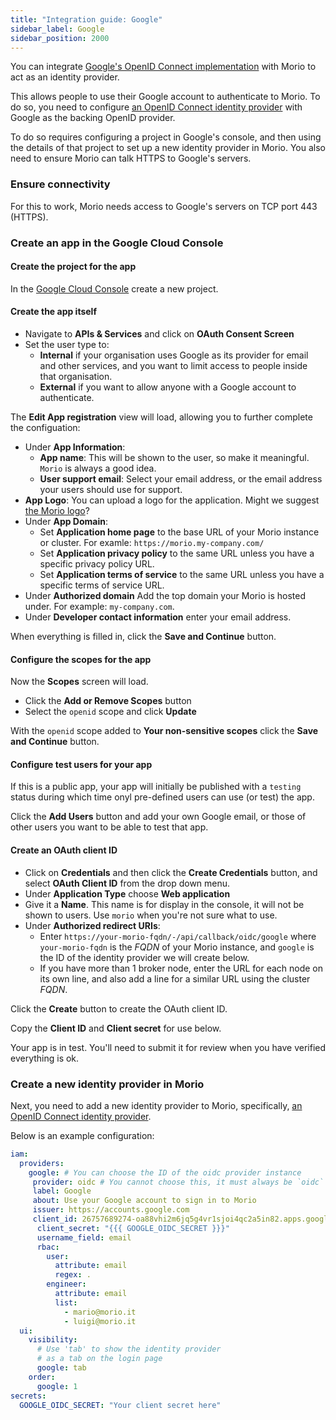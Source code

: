 ```yaml
---
title: "Integration guide: Google"
sidebar_label: Google
sidebar_position: 2000
---
```


You can integrate [Google's OpenID Connect
implementation](https://developers.google.com/identity/openid-connect/openid-connect)
with Morio to act as an identity provider.

This allows people to use their Google account to authenticate to Morio.
To do so, you need to configure [an OpenID Connect identity
provider](/docs/guides/settings/idps/#openid-connect) with Google as the
backing OpenID provider.

To do so requires configuring a project in Google's console, and then using the
details of that project to set up a new identity provider in Morio. 
You also need to ensure Morio can talk HTTPS to Google's servers.

### Ensure connectivity

For this to work, Morio needs access to Google's servers on TCP port 443 (HTTPS).

### Create an app in the Google Cloud Console

#### Create the project for the app

In the [Google Cloud Console](https://console.cloud.google.com/) create a new project.

#### Create the app itself

- Navigate to **APIs & Services** and click on **OAuth Consent Screen**
- Set the user type to:
  - **Internal** if your organisation uses Google as its provider for email and
    other services, and you want to limit access to people inside that
    organisation.
  - **External** if you want to allow anyone with a Google account to
    authenticate.

The **Edit App registration** view will load, allowing you to further complete
the configuation:

- Under **App Information**:
  - **App name**: This will be shown to the user, so make it meaningful.
    `Morio` is always a good idea.
  - **User support email**: Select your email address, or the email address
    your users should use for support.
- **App Logo**: You can upload a logo for the application. Might we suggest
  [the Morio logo](/img/morio-avatar.png)?
- Under **App Domain**:
  - Set **Application home page** to the base URL of your Morio instance or
    cluster. For examle: `https://morio.my-company.com/`
  - Set **Application privacy policy** to the same URL unless you have a
    specific privacy policy URL.
  - Set **Application terms of service** to the same URL unless you have a
    specific terms of service URL.
- Under **Authorized domain** Add the top domain your Morio is hosted under.
  For example: `my-company.com`.
- Under **Developer contact information** enter your email address.

When everything is filled in, click the **Save and Continue** button.

#### Configure the scopes for the app

Now the **Scopes** screen will load.

- Click the **Add or Remove Scopes** button
- Select the `openid` scope and click **Update**

With the `openid` scope added to **Your non-sensitive scopes** click the **Save
and Continue** button.

#### Configure test users for your app

If this is a public app, your app will initially be published with a `testing`
status during which time onyl pre-defined users can use (or test) the app.

Click the **Add Users** button and add your own Google email, or those of other
users you want to be able to test that app.

#### Create an OAuth client ID

- Click on **Credentials** and then click the **Create Credentials** button,
  and select **OAuth Client ID** from the drop down menu.
- Under **Application Type** choose **Web application**
- Give it a **Name**. This name is for display in the console, it will not be
  shown to users. Use `morio` when you're not sure what to use.
- Under **Authorized redirect URIs**:
  - Enter `https://your-morio-fqdn/-/api/callback/oidc/google`
  where `your-morio-fqdn` is the _FQDN_ of your Morio instance, and `google` is
  the ID of the identity provider we will create below.
  - If you have more than 1 broker node, enter the URL for each node on its own
  line, and also add a line for a similar URL using the cluster _FQDN_.
  
Click the **Create** button to create the OAuth client ID.

Copy the **Client ID** and **Client secret** for use below.

<Note>
Your app is in test. You'll need to submit it for review when you have verified
everything is ok.
</Note>

### Create a new identity provider in Morio

Next, you need to add a new identity provider to Morio, specifically, [an
OpenID Connect identity provider](/docs/guides/settings/idps/#openid-connect).

Below is an example configuration:

```yaml
iam:
  providers:
    google: # You can choose the ID of the oidc provider instance
     provider: oidc # You cannot choose this, it must always be `oidc`
     label: Google
     about: Use your Google account to sign in to Morio
     issuer: https://accounts.google.com
     client_id: 26757689274-oa88vhi2m6jq5g4vr1sjoi4qc2a5in82.apps.googleusercontent.com
      client_secret: "{{{ GOOGLE_OIDC_SECRET }}}"
      username_field: email
      rbac:
        user:
          attribute: email
          regex: .
        engineer:
          attribute: email
          list:
            - mario@morio.it
            - luigi@morio.it
  ui:
    visibility:
      # Use 'tab' to show the identity provider 
      # as a tab on the login page
      google: tab
    order:
      google: 1
secrets:
  GOOGLE_OIDC_SECRET: "Your client secret here"
```
